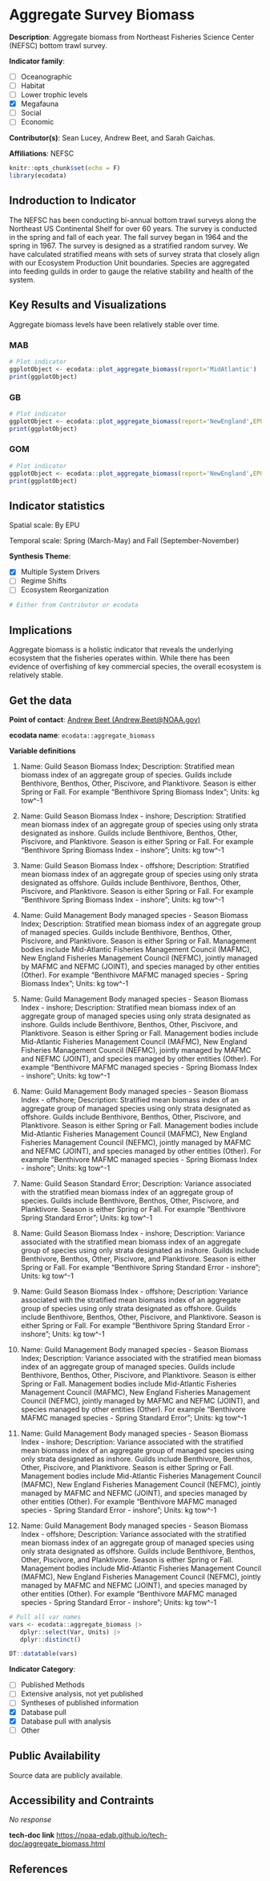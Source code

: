 # Aggregate Survey Biomass

**Description**: Aggregate biomass from Northeast Fisheries Science Center (NEFSC) bottom trawl survey.

**Indicator family**: 

- [ ] Oceanographic
- [ ] Habitat
- [ ] Lower trophic levels
- [X] Megafauna
- [ ] Social
- [ ] Economic

**Contributor(s)**: Sean Lucey, Andrew Beet, and Sarah Gaichas.

**Affiliations**: NEFSC

```{r echo=FALSE}
knitr::opts_chunk$set(echo = F)
library(ecodata)
```
## Indroduction to Indicator
The NEFSC has been conducting bi-annual bottom trawl surveys along the Northeast US Continental Shelf for over 60 years.  The survey is conducted in the spring and fall of each year.  The fall survey began in 1964 and the spring in 1967.  The survey is designed as a stratified random survey.  We have calculated stratified means with sets of survey strata that closely align with our Ecosystem Production Unit boundaries.  Species are aggregated into feeding guilds in order to gauge the relative stability and health of the system.

## Key Results and Visualizations
Aggregate biomass levels have been relatively stable over time.

### MAB

```{r plot_aggregate_biomassMAB}
# Plot indicator
ggplotObject <- ecodata::plot_aggregate_biomass(report='MidAtlantic')
print(ggplotObject)
```

### GB

```{r plot_aggregate_biomassNEGB}
# Plot indicator
ggplotObject <- ecodata::plot_aggregate_biomass(report='NewEngland',EPU='GB')
print(ggplotObject)
```

### GOM

```{r plot_aggregate_biomassNEGOM}
# Plot indicator
ggplotObject <- ecodata::plot_aggregate_biomass(report='NewEngland',EPU='GOM')
print(ggplotObject)
```

## Indicator statistics 
Spatial scale: By EPU

Temporal scale: Spring (March-May) and Fall (September-November)

**Synthesis Theme**:

- [X] Multiple System Drivers
- [ ] Regime Shifts
- [ ] Ecosystem Reorganization

```{r autostats_aggregate_biomass}
# Either from Contributor or ecodata
```

## Implications
Aggregate biomass is a holistic indicator that reveals the underlying ecosystem that the fisheries operates within.  While there has been evidence of overfishing of key commercial species, the overall ecosystem is relatively stable.

## Get the data

**Point of contact**: [Andrew Beet (Andrew.Beet@NOAA.gov)](Andrew Beet (Andrew.Beet@NOAA.gov)){.email}

**ecodata name**: `ecodata::aggregate_biomass`

**Variable definitions**

1) Name: Guild Season Biomass Index; Description: Stratified mean biomass index of an aggregate group of species.  Guilds include Benthivore, Benthos, Other, Piscivore, and Planktivore. Season is either Spring or Fall. For example "Benthivore Spring Biomass Index"; Units: kg tow^-1 
2) Name: Guild Season Biomass Index - inshore; Description: Stratified mean biomass index of an aggregate group of species using only strata designated as inshore.  Guilds include Benthivore, Benthos, Other, Piscivore, and Planktivore. Season is either Spring or Fall. For example "Benthivore Spring Biomass Index - inshore"; Units: kg tow^-1 
3) Name: Guild Season Biomass Index - offshore; Description: Stratified mean biomass index of an aggregate group of species using only strata designated as offshore.  Guilds include Benthivore, Benthos, Other, Piscivore, and Planktivore. Season is either Spring or Fall. For example "Benthivore Spring Biomass Index - inshore"; Units: kg tow^-1 
4) Name: Guild Management Body managed species - Season Biomass Index; Description: Stratified mean biomass index of an aggregate group of managed species.  Guilds include Benthivore, Benthos, Other, Piscivore, and Planktivore. Season is either Spring or Fall. Management bodies include Mid-Atlantic Fisheries Management Council (MAFMC), New England Fisheries Management Council (NEFMC), jointly managed by MAFMC and NEFMC (JOINT), and species managed by other entities (Other). For example "Benthivore MAFMC managed species - Spring Biomass Index"; Units: kg tow^-1 
5) Name: Guild Management Body managed species -  Season Biomass Index - inshore; Description: Stratified mean biomass index of an aggregate group of managed species using only strata designated as inshore.  Guilds include Benthivore, Benthos, Other, Piscivore, and Planktivore. Season is either Spring or Fall. Management bodies include Mid-Atlantic Fisheries Management Council (MAFMC), New England Fisheries Management Council (NEFMC), jointly managed by MAFMC and NEFMC (JOINT), and species managed by other entities (Other). For example "Benthivore MAFMC managed species -  Spring Biomass Index - inshore"; Units: kg tow^-1 
6) Name: Guild Management Body managed species -  Season Biomass Index - offshore; Description: Stratified mean biomass index of an aggregate group of managed species using only strata designated as offshore.  Guilds include Benthivore, Benthos, Other, Piscivore, and Planktivore. Season is either Spring or Fall. Management bodies include Mid-Atlantic Fisheries Management Council (MAFMC), New England Fisheries Management Council (NEFMC), jointly managed by MAFMC and NEFMC (JOINT), and species managed by other entities (Other). For example "Benthivore MAFMC managed species -  Spring Biomass Index - inshore"; Units: kg tow^-1 
7) Name: Guild Season Standard Error; Description: Variance associated with the stratified mean biomass index of an aggregate group of species.  Guilds include Benthivore, Benthos, Other, Piscivore, and Planktivore. Season is either Spring or Fall. For example "Benthivore Spring Standard Error"; Units: kg tow^-1 
8) Name: Guild Season Biomass Index - inshore; Description: Variance associated with the stratified mean biomass index of an aggregate group of species using only strata designated as inshore.  Guilds include Benthivore, Benthos, Other, Piscivore, and Planktivore. Season is either Spring or Fall. For example "Benthivore Spring Standard Error - inshore"; Units: kg tow^-1 
9) Name: Guild Season Biomass Index - offshore; Description: Variance associated with the stratified mean biomass index of an aggregate group of species using only strata designated as offshore.  Guilds include Benthivore, Benthos, Other, Piscivore, and Planktivore. Season is either Spring or Fall. For example "Benthivore Spring Standard Error - inshore"; Units: kg tow^-1 
10) Name: Guild Management Body managed species - Season Biomass Index; Description: Variance associated with the stratified mean biomass index of an aggregate group of managed species.  Guilds include Benthivore, Benthos, Other, Piscivore, and Planktivore. Season is either Spring or Fall. Management bodies include Mid-Atlantic Fisheries Management Council (MAFMC), New England Fisheries Management Council (NEFMC), jointly managed by MAFMC and NEFMC (JOINT), and species managed by other entities (Other). For example "Benthivore MAFMC managed species - Spring Standard Error"; Units: kg tow^-1 
11) Name: Guild Management Body managed species -  Season Biomass Index - inshore; Description: Variance associated with the stratified mean biomass index of an aggregate group of managed species using only strata designated as inshore.  Guilds include Benthivore, Benthos, Other, Piscivore, and Planktivore. Season is either Spring or Fall. Management bodies include Mid-Atlantic Fisheries Management Council (MAFMC), New England Fisheries Management Council (NEFMC), jointly managed by MAFMC and NEFMC (JOINT), and species managed by other entities (Other). For example "Benthivore MAFMC managed species -  Spring Standard Error - inshore"; Units: kg tow^-1 
12) Name: Guild Management Body managed species -  Season Biomass Index - offshore; Description: Variance associated with the stratified mean biomass index of an aggregate group of managed species using only strata designated as offshore.  Guilds include Benthivore, Benthos, Other, Piscivore, and Planktivore. Season is either Spring or Fall. Management bodies include Mid-Atlantic Fisheries Management Council (MAFMC), New England Fisheries Management Council (NEFMC), jointly managed by MAFMC and NEFMC (JOINT), and species managed by other entities (Other). For example "Benthivore MAFMC managed species -  Spring Standard Error - inshore"; Units: kg tow^-1

```{r vars_aggregate_biomass}
# Pull all var names
vars <- ecodata::aggregate_biomass |>
   dplyr::select(Var, Units) |>
   dplyr::distinct()

DT::datatable(vars)
```
**Indicator Category**:

- [ ] Published Methods
- [ ] Extensive analysis, not yet published
- [ ] Syntheses of published information
- [X] Database pull
- [X] Database pull with analysis
- [ ] Other

## Public Availability

Source data are publicly available.

## Accessibility and Contraints

_No response_

**tech-doc link**
<https://noaa-edab.github.io/tech-doc/aggregate_biomass.html>

## References

